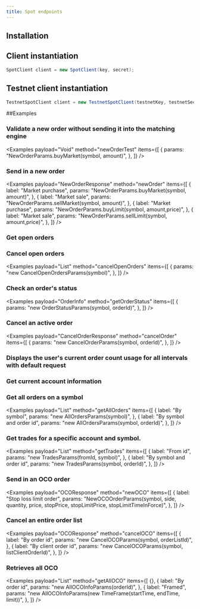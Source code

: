 ```yaml
---
title: Spot endpoints
---
```



<RepoBadges artifact="spot" />

## Installation

<ArtifactInstall repo="spot" />

## Client instantiation

```java
SpotClient client = new SpotClient(key, secret);
```

## Testnet client instantiation

```java
TestnetSpotClient client = new TestnetSpotClient(testnetKey, testnetSecret);
```

##Examples

### Validate a new order without sending it into the matching engine

<Examples
    payload="Void"
    method="newOrderTest"
    items={[
        {
            params: "NewOrderParams.buyMarket(symbol, amount)",
        },
    ]}
/>

### Send in a new order

<Examples
    payload="NewOrderResponse"
    method="newOrder"
    items={[
        {
            label: "Market purchase",
            params: "NewOrderParams.buyMarket(symbol, amount)",
        },
        {
            label: "Market sale",
            params: "NewOrderParams.sellMarket(symbol, amount)",
        },
        {
            label: "Market purchase",
            params: "NewOrderParams.buyLimit(symbol, amount,price)",
        },
        {
            label: "Market sale",
            params: "NewOrderParams.sellLimit(symbol, amount,price)",
        },
    ]}
/>

### Get open orders

<Examples payload="List<OrderInfo>" method="getOpenOrders" items={[{}]} />

### Cancel open orders

<Examples
    payload="List<CancelOrderResponse>"
    method="cancelOpenOrders"
    items={[
        {
            params: "new CancelOpenOrdersParams(symbol)",
        },
    ]}
/>

### Check an order's status

<Examples
    payload="OrderInfo"
    method="getOrderStatus"
    items={[
        {
            params: "new OrderStatusParams(symbol, orderId)",
        },
    ]}
/>

### Cancel an active order

<Examples
    payload="CancelOrderResponse"
    method="cancelOrder"
    items={[
        {
            params: "new CancelOrderParams(symbol, orderId)",
        },
    ]}
/>

### Displays the user's current order count usage for all intervals with default request

<Examples payload="List<OrderCount>" method="getOrderCount" items={[{}]} />

### Get current account information

<Examples payload="Account" method="getAccount" items={[{}]} />

### Get all orders on a symbol

<Examples
    payload="List<OrderInfo>"
    method="getAllOrders"
    items={[
        {
            label: "By symbol",
            params: "new AllOrdersParams(symbol)",
        },
        {
            label: "By symbol and order id",
            params: "new AllOrdersParams(symbol, orderId)",
        },
    ]}
/>

### Get trades for a specific account and symbol.

<Examples
    payload="List<Trade>"
    method="getTrades"
    items={[
        {
            label: "From id",
            params: "new TradesParams(fromId, symbol)",
        },
        {
            label: "By symbol and order id",
            params: "new TradesParams(symbol, orderId)",
        },
    ]}
/>

### Send in an OCO order

<Examples
    payload="OCOResponse"
    method="newOCO"
    items={[
        {
            label: "Stop loss limit order",
            params: "NewOCOOrderParams(symbol, side, quantity, price, stopPrice, stopLimitPrice, stopLimitTimeInForce)",
        },
    ]}
/>

### Cancel an entire order list

<Examples
    payload="OCOResponse"
    method="cancelOCO"
    items={[
        {
            label: "By order id",
            params: "new CancelOCOParams(symbol, orderListId)",
        },
        {
            label: "By client order id",
            params: "new CancelOCOParams(symbol, listClientOrderId)",
        },
    ]}
/>

### Retrieves all OCO

<Examples
    payload="List<OCOInfo>"
    method="getAllOCO"
    items={[
        {},
        {
            label: "By order id",
            params: "new AllOCOInfoParams(orderId)",
        },
        {
            label: "Framed",
            params: "new AllOCOInfoParams(new TimeFrame(startTime, endTime, limit))",
        },
    ]}
/>
